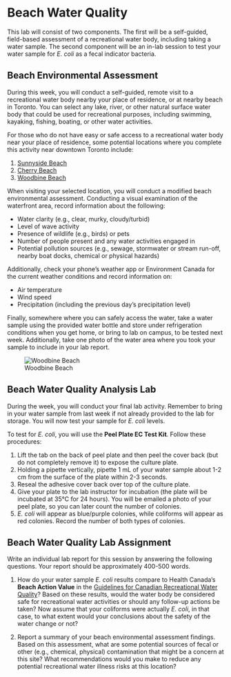 # Beach Water Quality 

This lab will consist of two components. The first will be a self-guided, field-based assessment of a recreational water body, including taking a water sample. The second component will be an in-lab session to test your water sample for *E. coli* as a fecal indicator bacteria. 

## Beach Environmental Assessment

During this week, you will conduct a self-guided, remote visit to a recreational water body nearby your place of residence, or at nearby beach in Toronto. You can select any lake, river, or other natural surface water body that could be used for recreational purposes, including swimming, kayaking, fishing, boating, or other water activities. 

For those who do not have easy or safe access to a recreational water body near your place of residence, some potential locations where you complete this activity near downtown Toronto include:

1. [Sunnyside Beach](https://goo.gl/maps/DkAMPi3fBhFTPfU46)
2. [Cherry Beach](https://goo.gl/maps/NXavU19y6FFNfLMv9)
3. [Woodbine Beach](https://goo.gl/maps/79tF6y2RqrmnGBYk6) 

When visiting your selected location, you will conduct a modified beach environmental assessment. Conducting a visual examination of the waterfront area, record information about the following:

- Water clarity (e.g., clear, murky, cloudy/turbid)
- Level of wave activity
- Presence of wildlife (e.g., birds) or pets
- Number of people present and any water activities engaged in
- Potential pollution sources (e.g., sewage, stormwater or stream run-off, nearby boat docks, chemical or physical hazards)

Additionally, check your phone's weather app or Environment Canada for the current weather conditions and record information on:

- Air temperature
- Wind speed 
- Precipitation (including the previous day's precipitation level)

Finally, somewhere where you can safely access the water, take a water sample using the provided water bottle and store under refrigeration conditions when you get home, or bring to lab on campus, to be tested next week. Additionally, take one photo of the water area where you took your sample to include in your lab report.

![Woodbine Beach](images/woodbine.png)

## Beach Water Quality Analysis Lab

During the week, you will conduct your final lab activity. Remember to bring in your water sample from last week if not already provided to the lab for storage. You will now test your sample for *E. coli* levels. 

To test for *E. coli*, you will use the **Peel Plate EC Test Kit**. Follow these procedures:

1. Lift the tab on the back of peel plate and then peel the cover back (but do not completely remove it) to expose the culture plate.
2. Holding a pipette vertically, pipette 1 mL of your water sample about 1-2 cm from the surface of the plate within 2-3 seconds.
3. Reseal the adhesive cover back over top of the culture plate.
4. Give your plate to the lab instructor for incubation (the plate will be incubated at 35°C for 24 hours). You will be emailed a photo of your peel plate, so you can later count the number of colonies.
5. *E. coli* will appear as blue/purple colonies, while coliforms will appear as red colonies. Record the number of both types of colonies. 

## Beach Water Quality Lab Assignment

Write an individual lab report for this session by answering the following questions. Your report should be approximately 400-500 words. 

1. How do your water sample *E. coli* results compare to Health Canada's **Beach Action Value** in the [Guidelines for Canadian Recreational Water Quality](https://www.canada.ca/en/health-canada/programs/consultation-guidelines-recreational-water-quality-fecal-contamination/document.html)? Based on these results, would the water body be considered safe for recreational water activities or should any follow-up actions be taken? Now assume that your coliforms were actually *E. coli*, in that case, to what extent would your conclusions about the safety of the water change or not?

2. Report a summary of your beach environmental assessment findings. Based on this assessment, what are some potential sources of fecal or other (e.g., chemical, physical) contamination that might be a concern at this site? What recommendations would you make to reduce any potential recreational water illness risks at this location?


